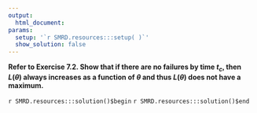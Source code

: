 ```yaml
---
output:
  html_document:
params:
  setup: '`r SMRD.resources:::setup( )`'
  show_solution: false
---
```


__Refer to Exercise 7.2. Show that if there are no failures by time $t_{c}$, then $L(\theta)$ always increases as a function of $\theta$ and thus $L(\theta)$ does not have a maximum.__

`r SMRD.resources:::solution()$begin`
`r SMRD.resources:::solution()$end`
